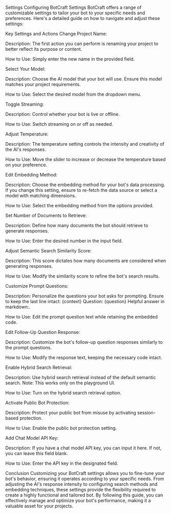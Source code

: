 Settings
Configuring BotCraft Settings
BotCraft offers a range of customizable settings to tailor your bot to your specific needs and preferences. Here's a detailed guide on how to navigate and adjust these settings:

Key Settings and Actions
Change Project Name:

Description: The first action you can perform is renaming your project to better reflect its purpose or content.

How to Use: Simply enter the new name in the provided field.

Select Your Model:

Description: Choose the AI model that your bot will use. Ensure this model matches your project requirements.

How to Use: Select the desired model from the dropdown menu.

Toggle Streaming:

Description: Control whether your bot is live or offline.

How to Use: Switch streaming on or off as needed.

Adjust Temperature:

Description: The temperature setting controls the intensity and creativity of the AI's responses.

How to Use: Move the slider to increase or decrease the temperature based on your preference.

Edit Embedding Method:

Description: Choose the embedding method for your bot's data processing. If you change this setting, ensure to re-fetch the data source or select a model with matching dimensions.

How to Use: Select the embedding method from the options provided.

Set Number of Documents to Retrieve:

Description: Define how many documents the bot should retrieve to generate responses.

How to Use: Enter the desired number in the input field.

Adjust Semantic Search Similarity Score:

Description: This score dictates how many documents are considered when generating responses.

How to Use: Modify the similarity score to refine the bot's search results.

Customize Prompt Questions:

Description: Personalize the questions your bot asks for prompting. Ensure to keep the last line intact: {context} Question: {question} Helpful answer in markdown:.

How to Use: Edit the prompt question text while retaining the embedded code.

Edit Follow-Up Question Response:

Description: Customize the bot's follow-up question responses similarly to the prompt questions.

How to Use: Modify the response text, keeping the necessary code intact.

Enable Hybrid Search Retrieval:

Description: Use hybrid search retrieval instead of the default semantic search. Note: This works only on the playground UI.

How to Use: Turn on the hybrid search retrieval option.

Activate Public Bot Protection:

Description: Protect your public bot from misuse by activating session-based protection.

How to Use: Enable the public bot protection setting.

Add Chat Model API Key:

Description: If you have a chat model API key, you can input it here. If not, you can leave this field blank.

How to Use: Enter the API key in the designated field.

Conclusion
Customizing your BotCraft settings allows you to fine-tune your bot's behavior, ensuring it operates according to your specific needs. From adjusting the AI's response intensity to configuring search methods and embedding techniques, these settings provide the flexibility required to create a highly functional and tailored bot. By following this guide, you can effectively manage and optimize your bot's performance, making it a valuable asset for your projects.
